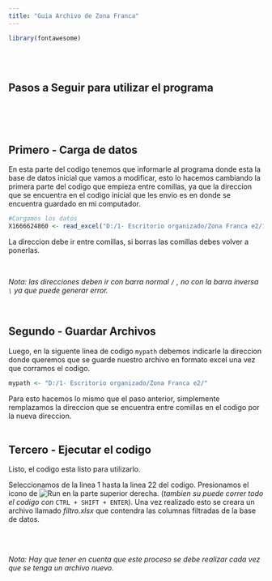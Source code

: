 ```yaml
---
title: "Guia Archivo de Zona Franca"
---
```

```r
library(fontawesome)
```
</br>
</br>

## Pasos a Seguir para utilizar el programa
</br>
</br>
</br>

## **Primero - Carga de datos**

En esta parte del codigo tenemos que informarle al programa donde esta la base de datos inicial que vamos a modificar, esto lo hacemos cambiando la primera parte del codigo que empieza entre comillas, ya que la direccion que se encuentra en el codigo inicial que les envio es en donde se encuentra guardado en mi computador.

```r
#Cargamos los datos
X1666624860 <- read_excel("D:/1- Escritorio organizado/Zona Franca e2/1666624860.xlsx", sheet = "Data")

```

La direccion debe ir entre comillas, si borras las comillas debes volver a ponerlas.

</br>

*Nota: las direcciones deben ir con barra normal `/` , no con la barra inversa `\` ya que puede generar error.* 

</br>

## **Segundo - Guardar Archivos**

Luego, en la siguente linea de codigo `mypath` debemos indicarle la direccion donde queremos que se guarde nuestro archivo en formato excel una vez que corramos el codigo.

```r
mypath <- "D:/1- Escritorio organizado/Zona Franca e2/"
```

Para esto hacemos lo mismo que el paso anterior, simplemente remplazamos la direccion que se encuentra entre comillas en el codigo por la nueva direccion. 
</br>
</br>

## **Tercero - Ejecutar el codigo**

Listo, el codigo esta listo para utilizarlo. 

Seleccionamos de la linea 1 hasta la linea 22 del codigo.
Presionamos el icono de ![Run](D:\Descargass\Untitled (2).png) en la parte superior derecha. (*tambien su puede correr todo el codigo con* `CTRL + SHIFT + ENTER`). Una vez realizado esto se creara un archivo llamado *filtro.xlsx* que contendra las columnas filtradas de la base de datos.

</br>
</br>

*Nota: Hay que tener en cuenta que este proceso se debe realizar cada vez que se tenga un archivo nuevo.* 
</br>
</br>
</br>
</br>
</br>
</br>
